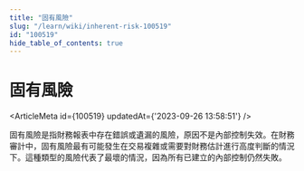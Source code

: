 ```yaml
---
title: "固有風險"
slug: "/learn/wiki/inherent-risk-100519"
id: "100519"
hide_table_of_contents: true
---
```



# 固有風險

<ArticleMeta id={100519} updatedAt={'2023-09-26 13:58:51'} />
<div className='border-solid border-b border-t-0 my-4 border-[var(--ifm-color-gray-300)]' />

固有風險是指財務報表中存在錯誤或遺漏的風險，原因不是內部控制失效。在財務審計中，固有風險最有可能發生在交易複雜或需要對財務估計進行高度判斷的情況下。這種類型的風險代表了最壞的情況，因為所有已建立的內部控制仍然失敗。
